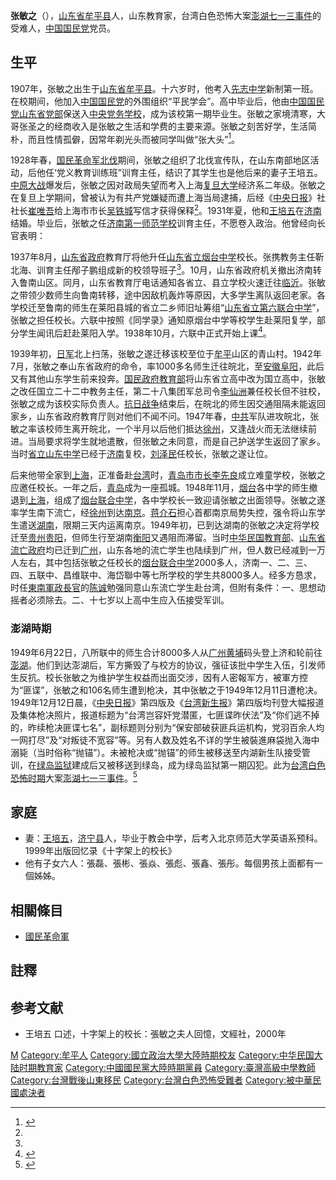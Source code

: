 {{Refimprove|time=2019-12-15T14:37:45+00:00}}
{{not|陳敏之}}
{{Infobox_officeholder
| name = 張敏之
| image name =Zhang Minzhi.jpg
| width = 
| Sex = 男
|出生日期= 1907年
|出生地點= {{QING|山東省}}[[登州府|登州府]][[寧海州|寧海州]]
|逝世日期= {{death date and age|1949|12|11|1907}}
|逝世地點= {{ROC|臺灣省}}[[澎湖縣|澎湖縣]]
|死因=[[槍決|槍決]]
|政黨= {{KMT}}
|國籍= {{QING}}（1907－1911）<br>{{ROC}}（1911－1949）
| educate = 
| past = 
}}

'''张敏之'''（{{bd|1907年||1949年|12月11日}}），[[山东省|山东省]][[牟平县|牟平县]]人，山东教育家，台湾白色恐怖大案[[澎湖七一三事件|澎湖七一三事件]]的受难人，[[中国国民党|中国国民党]]党员。

==生平==
1907年，张敏之出生于[[山东省|山东省]][[牟平县|牟平县]]。十六岁时，他考入[[先志中学|先志中学]]新制第一班。在校期间，他加入[[中国国民党|中国国民党]]的外围组织“平民学会”。高中毕业后，他由[[中国国民党山东省党部|中国国民党山东省党部]]保送入[[中央党务学校|中央党务学校]]，成为该校第一期毕业生。张敏之家境清寒，大哥张圣之的经商收入是张敏之生活和学费的主要来源。张敏之刻苦好学，生活简朴，而且性情孤僻，因常年剃光头而被同学叫做“张大头”<ref name="校长纪事">{{cite web |title=省立烟台第八中学校长纪事 |url=http://www.shm.com.cn/szb/ytrb/paper/pc/content/202005/26/content_16713.html |website=烟台日报 |accessdate=2022-01-06 |date=2020-05-26 |archive-date=2022-01-06 |archive-url=https://web.archive.org/web/20220106063301/http://www.shm.com.cn/szb/ytrb/paper/pc/content/202005/26/content_16713.html |dead-url=no }}</ref>。

1928年春，[[国民革命军|国民革命军]][[北伐|北伐]]期间，张敏之组织了北伐宣传队，在山东南部地区活动，后他任‘党义教育训练班”训育主任，结识了其学生也是他后来的妻子王培五。[[中原大战|中原大战]]爆发后，张敏之因对政局失望而考入上海[[复旦大学|复旦大学]]经济系二年级。张敏之在复旦上学期间，曾被认为有共产党嫌疑而遭上海当局逮捕，后经《[[中央日報|中央日报]]》社社长[[崔唯吾|崔唯吾]]给上海市市长[[吴铁城|吴铁城]]写信才获得保释<ref name="校长纪事"/>。1931年夏，他和[[王培五|王培五]]在[[济南|济南]]结婚。毕业后，张敏之任[[济南第一师范学校|济南第一师范学校]]训育主任，不愿卷入政治。他曾经向长官表明：

{{引用|我要做教育家，我办的是教育，不是党务；爱国与爱党是两码事。}}

1937年8月，[[山东省政府|山东省政府]]教育厅将他升任[[山东省立第八中学|山东省立烟台中学]]校长。张携教务主任靳北海、训育主任邴子鹏组成新的校领导班子<ref name="校长纪事" />。10月，山东省政府机关撤出济南转入鲁南山区。同月，山东省教育厅电话通知各省立、县立学校火速迁往[[临沂|临沂]]。张敏之带领少数师生向鲁南转移，途中因敌机轰炸等原因，大多学生离队返回老家。各学校迁至鲁南的师生在莱阳县城的省立二乡师旧址筹组“[[山东省立第六联合中学|山东省立第六联合中学]]”，张敏之担任校长。六联中按照《同学录》通知原烟台中学等校学生赴莱阳复学，部分学生闻讯后赶赴莱阳入学。1938年10月，六联中正式开始上课<ref>{{cite web |title=抗战硝烟中的省立第六联合中学 |url=http://www.shm.com.cn/szb/ytrb/paper/pad/content/202005/12/content_15070.html |website=烟台日报 |accessdate=2022-01-01 |archive-date=2022-01-01 |archive-url=https://web.archive.org/web/20220101075611/http://www.shm.com.cn/szb/ytrb/paper/pad/content/202005/12/content_15070.html |dead-url=no }}</ref>。

1939年初，[[日军|日军]]北上扫荡，张敏之遂迁移该校至位于[[牟平|牟平]]山区的青山村。1942年7月，张敏之奉山东省政府的命令，率1000多名师生迁往皖北，至[[安徽|安徽]][[阜阳|阜阳]]，此后又有其他山东学生前来投奔。[[中华民国教育部|国民政府教育部]]将山东省立高中改为国立高中，张敏之改任国立二十二中教务主任，第二十八集团军总司令[[李仙洲|李仙洲]]兼任校长但不驻校，张敏之成为该校实际负责人。[[抗日战争|抗日战争]]结束后，在皖北的师生因交通阻隔未能返回家乡，山东省政府教育厅则对他们不闻不问。1947年春，[[中共|中共]]军队进攻皖北，张敏之率该校师生离开皖北，一个半月以后他们抵达[[徐州|徐州]]，又逢战火而无法继续前进。当局要求将学生就地遣散，但张敏之未同意，而是自己护送学生返回了家乡。当时[[省立山东中学|省立山东中学]]已经于[[济南|济南]]复校，[[刘泽民|刘泽民]]任校长，张敏之遂让位。

后来他带全家到[[上海|上海]]，正准备赴[[台湾|台湾]]时，[[青岛市市长|青岛市市长]][[李先良|李先良]]成立难童学校，张敏之应邀任校长。一年之后，[[青岛|青岛]]成为一座孤城。1948年11月，[[烟台|烟台]]各中学的师生撤退到[[上海|上海]]，组成了[[烟台联合中学|烟台联合中学]]，各中学校长一致迎请张敏之出面领导。张敏之遂率学生南下流亡，经[[徐州|徐州]]到达[[南京|南京]]。[[蒋介石|蒋介石]]担心首都南京局势失控，强令将山东学生遣送[[湖南|湖南]]，限期三天内运离南京。1949年初，已到达湖南的张敏之决定将学校迁至[[贵州|贵州]][[贵阳|贵阳]]，但师生行至湖南[[衡阳|衡阳]]又遇阻而滞留。当时[[中华民国教育部|中华民国教育部]]、[[山东省政府|山东省流亡政府]]均已迁到[[广州|广州]]，山东各地的流亡学生也陆续到广州，但人数已经减到一万人左右，其中包括张敏之任校长的[[烟台联合中学|烟台联合中学]]2000多人，济南一、二、三、四、五联中、昌维联中、海岱聯中等七所学校的学生共8000多人。经多方恳求，时任[[東南軍政長官公署|東南軍政長官]]的[[陈诚|陈诚]]勉强同意山东流亡学生赴台湾，但附有条件：一、思想动摇者必须除去。二、十七岁以上高中生应入伍接受军训。

===澎湖時期===
{{see also|澎湖七一三事件}}

1949年6月22日，八所联中的师生合计8000多人从[[广州|广州]][[黄埔_(广州)|黄埔]]码头登上济和轮前往[[澎湖|澎湖]]。他们到达澎湖后，军方撕毁了与校方的协议，强征该批中学生入伍，引发师生反抗。校长张敏之为维护学生权益而出面交涉，因有人密報军方，被軍方控为“匪谍”，张敏之和106名师生遭到枪决，其中张敏之于1949年12月11日遭枪决。1949年12月12日晨，《[[中央日报|中央日报]]》第四版及《[[台湾新生报|台湾新生报]]》第四版均刊登大幅报道及集体枪决照片，报道标题为“台湾岂容奸党潜匿，七匪谍昨伏法”及“你们逃不掉的，昨续枪决匪谍七名”，副标题则分别为“保安部破获匪兵运机构，党羽百余人均一网打尽”及“对叛徒不宽容”等。另有人数及姓名不详的学生被裝進麻袋抛入海中溺毙（当时俗称“抛锚”）。未被枪决或“抛锚”的师生被移送至内湖新生队接受管训，在[[绿岛监狱|绿岛监狱]]建成后又被移送到绿岛，成为绿岛监狱第一期囚犯。此为[[台湾白色恐怖时期|台湾白色恐怖时期]]大案[[澎湖七一三事件|澎湖七一三事件]]。<ref name="管仁健2013">{{cite book|author=[[管仁健|管仁健]]|chapterurl=http://mypaper.pchome.com.tw/kuan0416/post/1300097531 | chapter=台灣的白色恐怖第一大案：澎湖案 | title=《你不知道的台灣：校園奇案》|url=http://books.google.com/books?id=eZupAQAAQBAJ&pg=PT310|date=2012-06-01|publisher=文經社|page=280-300 | isbn=9789576636691}}</ref>

==家庭==
*妻：[[王培五|王培五]]，[[济宁县|济宁县]]人，毕业于教会中学，后考入北京师范大学英语系预科。1999年出版回忆录《十字架上的校长》
*他有子女六人：張磊、張彬、張焱、張彪、張鑫、張彤。每個男孩上面都有一個姊姊。

==相關條目==
*[[國民革命軍|國民革命軍]]

==註釋==
{{reflist}}

==参考文献==
{{refbegin}}
*王培五 口述，十字架上的校长：張敏之夫人回憶，文經社，2000年
{{refend}}

{{DEFAULTSORT:Zhang张}}
[[Category:张姓|M]]
[[Category:牟平人|Category:牟平人]]
[[Category:國立政治大學大陸時期校友|Category:國立政治大學大陸時期校友]]
[[Category:中华民国大陆时期教育家|Category:中华民国大陆时期教育家]]
[[Category:中國國民黨大陸時期黨員|Category:中國國民黨大陸時期黨員]]
[[Category:臺灣高級中學教師|Category:臺灣高級中學教師]]
[[Category:台灣戰後山東移民|Category:台灣戰後山東移民]]
[[Category:台灣白色恐怖受難者|Category:台灣白色恐怖受難者]]
[[Category:被中華民國處決者|Category:被中華民國處決者]]